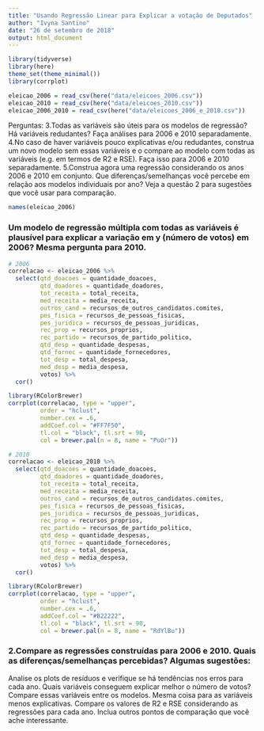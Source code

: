 ```yaml
---
title: "Usando Regressão Linear para Explicar a votação de Deputados"
author: "Ivyna Santino"
date: "26 de setembro de 2018"
output: html_document
---
```


```r
library(tidyverse)
library(here)
theme_set(theme_minimal())
library(corrplot)
```

```r
eleicao_2006 = read_csv(here("data/eleicoes_2006.csv"))
eleicao_2010 = read_csv(here("data/eleicoes_2010.csv"))
eleicao_2006_2010 = read_csv(here("data/eleicoes_2006_e_2010.csv"))
```

Perguntas:
3.Todas as variáveis são úteis para os modelos de regressão? Há variáveis redudantes? Faça análises para 2006 e 2010 separadamente. 
4.No caso de haver variáveis pouco explicativas e/ou redudantes, construa um novo modelo sem essas variáveis e o compare ao modelo com todas as variáveis (e.g. em termos de R2 e RSE). Faça isso para 2006 e 2010 separadamente. 
5.Construa agora uma regressão considerando os anos 2006 e 2010 em conjunto. Que diferenças/semelhanças você percebe em relação aos modelos individuais por ano? Veja a questão 2 para sugestões que você usar para comparação.

```r
names(eleicao_2006)
```


### Um modelo de regressão múltipla com todas as variáveis é plausível para explicar a variação em y (número de votos) em 2006? Mesma pergunta para 2010.
```r
# 2006
correlacao <- eleicao_2006 %>% 
  select(qtd_doacoes = quantidade_doacoes,
         qtd_doadores = quantidade_doadores,
         tot_receita = total_receita,
         med_receita = media_receita,
         outros_cand = recursos_de_outros_candidatos.comites,
         pes_fisica = recursos_de_pessoas_fisicas,
         pes_juridica = recursos_de_pessoas_juridicas,
         rec_prop = recursos_proprios,
         rec_partido = recursos_de_partido_politico,
         qtd_desp = quantidade_despesas,
         qtd_fornec = quantidade_fornecedores,
         tot_desp = total_despesa,
         med_desp = media_despesa,
         votos) %>% 
  cor()

library(RColorBrewer)
corrplot(correlacao, type = "upper",
         order = "hclust",
         number.cex = .6,
         addCoef.col = "#FF7F50",
         tl.col = "black", tl.srt = 90,
         col = brewer.pal(n = 8, name = "PuOr"))

```

```r
# 2010
correlacao <- eleicao_2010 %>% 
  select(qtd_doacoes = quantidade_doacoes,
         qtd_doadores = quantidade_doadores,
         tot_receita = total_receita,
         med_receita = media_receita,
         outros_cand = recursos_de_outros_candidatos.comites,
         pes_fisica = recursos_de_pessoas_fisicas,
         pes_juridica = recursos_de_pessoas_juridicas,
         rec_prop = recursos_proprios,
         rec_partido = recursos_de_partido_politico,
         qtd_desp = quantidade_despesas,
         qtd_fornec = quantidade_fornecedores,
         tot_desp = total_despesa,
         med_desp = media_despesa,
         votos) %>% 
  cor()

library(RColorBrewer)
corrplot(correlacao, type = "upper",
         order = "hclust",
         number.cex = .6,
         addCoef.col = "#B22222",
         tl.col = "black", tl.srt = 90,
         col = brewer.pal(n = 8, name = "RdYlBu"))
```

### 2.Compare as regressões construídas para 2006 e 2010. Quais as diferenças/semelhanças percebidas? Algumas sugestões:
  Analise os plots de resíduos e verifique se há tendências nos erros para cada ano.
  Quais variáveis conseguem explicar melhor o número de votos? Compare essas variáveis entre os modelos. Mesma coisa para as variáveis menos explicativas.
  Compare os valores de R2 e RSE considerando as regressões para cada ano.
  Inclua outros pontos de comparação que você ache interessante.

```r

```

